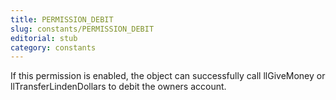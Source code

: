 ```yaml
---
title: PERMISSION_DEBIT
slug: constants/PERMISSION_DEBIT
editorial: stub
category: constants
---
```


<LSLConstant
	name="PERMISSION_DEBIT"
	type="integer"
	value="0x2"
/>

If this permission is enabled, the object can successfully call llGiveMoney or llTransferLindenDollars to debit the owners account.
